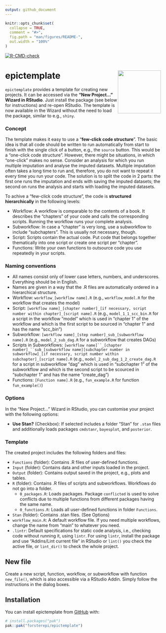```yaml
---
output: github_document
---
```


<!-- README.md is generated from README.Rmd. Please edit that file -->

```r
knitr::opts_chunk$set(
  collapse = TRUE,
  comment = "#>",
  fig.path = "man/figures/README-",
  out.width = "100%"
)
```

[![R-CMD-check](https://github.com/forsterepi/epictemplate/actions/workflows/R-CMD-check.yaml/badge.svg)](https://github.com/forsterepi/epictemplate/actions/workflows/R-CMD-check.yaml)

# epictemplate <img src="man/figures/logo.png" align="right" height="139"/>

`epictemplate` provides a template for creating new projects. It can be accessed via the **"New Project..." Wizard in RStudio**. Just install the package (see below for instructions) and re-open RStudio. The template is now available in the Wizard without the need to load the package, similar to e.g., `shiny`.

### Concept

The template makes it easy to use a "**few-click code structure**". The basic idea is that all code should be written to run automatically from start to finish with the single click of a button, e.g., the `source` button. This would be a "one-click code structure". However, there might be situations, in which "one-click" makes no sense. Consider an analysis for which you run multiple imputation and analyse the imputed datasets. Multiple imputation often takes a long time to run and, therefore, you do not want to repeat it every time you run your code. The solution is to split the code in 2 parts: the first one runs the imputation and ends with saving the imputed datasets; the second on runs the analysis and starts with loading the imputed datasets.

To achive a "few-click code structure", the code is **structured hierarchically** in the following levels:

-   Workflow: A workflow is comparable to the contents of a book. It describes the "chapters" of your code and calls the corresponding scripts. Running the workflow runs your complete analysis.
-   Subworkflow: In case a "chapter" is very long, use a subworkflow to include "subchapters". This is usually not necessary, though.
-   Script: Scripts contain the actual code. Put code that belongs together thematically into one script or create one script per "chapter".
-   Functions: Write your own functions to outsource code you use repeatedly in your scripts.

### Naming conventions

-   All names consist only of lower case letters, numbers, and underscores. Everything should be in English.
-   Names are given in a way that the .R files are automatically ordered in a hierarchical structure.
-   Workflow: `workflow_[workflow name].R` (e.g., `workflow_model.R` for the workflow that creates the model)
-   Script: `[workflow name]_[chapter number]_[if necessary, script number within chapter]_[script name].R` (e.g., `model_1_1_scc_bin.R` for a script in the workflow "model" which is used in "chapter 1" of the workflow and which is the first script to be sourced in "chapter 1" and has the name "scc_bin")
-   Subworkflow: `[workflow name]_[step number]_sub_[subworkflow name].R` (e.g., `model_2_sub_dag.R` for a subworkflow that creates DAGs)
-   Scripts in Subworkflows: ``` [workflow name]``_[chapter number]_``sub_[subworkflow name][subchapter number in subworkflow]_[if necessary, script number within subchapter]_[script name].R ``` (e.g., `model_2_sub_dag_1_2_create_dag.R` for a script in subworkflow "dag" which is used in "subchapter 1" of the subworkflow and which is the second script to be scourced in "subchapter 1" and has the name "create_dag")
-   Functions: `[Function name].R` (e.g., `fun_example.R` for function `fun_example()`)

### Options

In the "New Project..." Wizard in RStudio, you can customise your project with the following options:

-   **Use Stan?** (Checkbox): If selected includes a folder "Stan" for `.stan` files and additionally loads packages `cmdstanr`, `bayesplot`, and `posterior`.

### Template

The created project includes the following folders and files:

-   `Functions` (folder): Contains .R files of user-defined functions.
-   `Input` (folder): Contains data and other inputs loaded in the project.
-   `Output` (folder): Contains output saved in the project, e.g., plots and tables.
-   `R` (folder): Contains .R files of scripts and subworkflows. Workflows do not go into a folder.
    -   `0_packages.R`: Loads packages. Package `conflicted` is used to solve conflicts due to multiple functions from different packages having the same name.
    -   `0_functions.R`: Loads all user-defined functions in folder `Functions`.
-   `Stan` (folder): Contains .stan files. (See Options)
-   `workflow_main.R`: A default workflow file. If you need multiple workflows, change the name from "main" to whatever you need.
-   `.lintr`: Default specifications for static code analysis, i.e., checking code without running it, using `lintr`. For using `lintr`, install the package and use "Addins/Lint current file" in RStudio or `lint()` you check the active file, or `lint_dir()` to check the whole project.

## New file

Create a new script, function, workflow, or subworkflow with function `new_file()`, which is also accessible via a RStudio Addin. Simply follow the instructions in the dialog boxes.

## Installation

You can install epictemplate from [GitHub](https://github.com/) with:

``` r
# install.packages("pak")
pak::pak("forsterepi/epictemplate")
```
